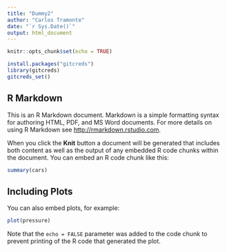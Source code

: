 ```yaml
---
title: "Dummy2"
author: "Carlos Tramonte"
date: "`r Sys.Date()`"
output: html_document
---
```


```r
knitr::opts_chunk$set(echo = TRUE)

install.packages("gitcreds")
library(gitcreds)
gitcreds_set()
```

## R Markdown

This is an R Markdown document. Markdown is a simple formatting syntax for authoring HTML, PDF, and MS Word documents. For more details on using R Markdown see <http://rmarkdown.rstudio.com>.

When you click the **Knit** button a document will be generated that includes both content as well as the output of any embedded R code chunks within the document. You can embed an R code chunk like this:

```r
summary(cars)
```

## Including Plots

You can also embed plots, for example:

```r
plot(pressure)
```

Note that the `echo = FALSE` parameter was added to the code chunk to prevent printing of the R code that generated the plot.

